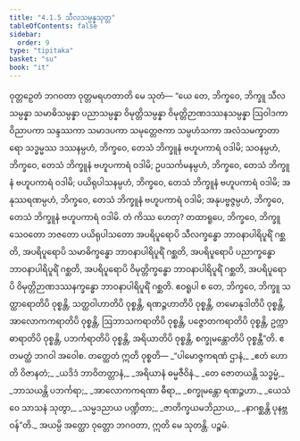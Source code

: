 ```yaml
---
title: "4.1.5 သီလသမ္ပန္နသုတ္တ"
tableOfContents: false
sidebar:
  order: 9
type: "tipitaka"
basket: "su"
book: "it"
---
```



<DynamicBreadcrumb />

<Division number="104" book="it">

<Paragraph number="757" book="it">
ဝုတ္တဉှေတံ ဘဂဝတာ ဝုတ္တမရဟတာတိ မေ သုတံ—
</Paragraph>

<Paragraph number="758" book="it">
“ယေ တေ, ဘိက္ခဝေ, ဘိက္ခူ သီလသမ္ပန္နာ သမာဓိသမ္ပန္နာ ပညာသမ္ပန္နာ ဝိမုတ္တိသမ္ပန္နာ ဝိမုတ္တိဉာဏဒဿနသမ္ပန္နာ ဩဝါဒကာ ဝိညာပကာ သန္ဒဿကာ သမာဒပကာ သမုတ္တေဇကာ သမ္ပဟံသကာ အလံသမက္ခာတာရော သဒ္ဓမ္မဿ ဒဿနမ္ပဟံ, ဘိက္ခဝေ, တေသံ ဘိက္ခူနံ ဗဟူပကာရံ ဝဒါမိ; သဝနမ္ပဟံ, ဘိက္ခဝေ, တေသံ ဘိက္ခူနံ ဗဟူပကာရံ ဝဒါမိ; ဥပသင်္ကမနမ္ပဟံ, ဘိက္ခဝေ, တေသံ ဘိက္ခူနံ ဗဟူပကာရံ ဝဒါမိ; ပယိရုပါသနမ္ပဟံ, ဘိက္ခဝေ, တေသံ ဘိက္ခူနံ ဗဟူပကာရံ ဝဒါမိ; အနုဿရဏမ္ပဟံ, ဘိက္ခဝေ, တေသံ ဘိက္ခူနံ ဗဟူပကာရံ ဝဒါမိ; အနုပဗ္ဗဇ္ဇမ္ပဟံ, ဘိက္ခဝေ, တေသံ ဘိက္ခူနံ ဗဟူပကာရံ ဝဒါမိ. တံ ကိဿ ဟေတု? တထာရူပေ, ဘိက္ခဝေ, ဘိက္ခူ သေဝတော ဘဇတော ပယိရုပါသတော အပရိပူရောပိ သီလက္ခန္ဓော ဘာဝနာပါရိပူရိံ ဂစ္ဆတိ, အပရိပူရောပိ သမာဓိက္ခန္ဓော ဘာဝနာပါရိပူရိံ ဂစ္ဆတိ, အပရိပူရောပိ ပညာက္ခန္ဓော ဘာဝနာပါရိပူရိံ ဂစ္ဆတိ, အပရိပူရောပိ ဝိမုတ္တိက္ခန္ဓော ဘာဝနာပါရိပူရိံ ဂစ္ဆတိ, အပရိပူရောပိ ဝိမုတ္တိဉာဏဒဿနက္ခန္ဓော ဘာဝနာပါရိပူရိံ ဂစ္ဆတိ. ဧဝရူပါ စ တေ, ဘိက္ခဝေ, ဘိက္ခူ သတ္ထာရောတိပိ ဝုစ္စန္တိ, သတ္ထဝါဟာတိပိ ဝုစ္စန္တိ, ရဏဉ္ဇဟာတိပိ ဝုစ္စန္တိ, တမောနုဒါတိပိ ဝုစ္စန္တိ, အာလောကကရာတိပိ ဝုစ္စန္တိ, ဩဘာသကရာတိပိ ဝုစ္စန္တိ, ပဇ္ဇောတကရာတိပိ ဝုစ္စန္တိ, ဥက္ကာဓာရာတိပိ ဝုစ္စန္တိ, ပဘင်္ကရာတိပိ ဝုစ္စန္တိ, အရိယာတိပိ ဝုစ္စန္တိ, စက္ခုမန္တောတိပိ ဝုစ္စန္တီ”တိ. ဧတမတ္ထံ ဘဂဝါ အဝေါစ. တတ္ထေတံ ဣတိ ဝုစ္စတိ—
</Paragraph>

<Paragraph number="759" type="verses" book="it">
_“ပါမောဇ္ဇကရဏံ ဌာနံ,_  
_ဧတံ ဟောတိ ဝိဇာနတံ;_  
_ယဒိဒံ ဘာဝိတတ္တာနံ,_  
_အရိယာနံ ဓမ္မဇီဝိနံ._  

</Paragraph>

<Paragraph number="760" type="verses" book="it">
_တေ ဇောတယန္တိ သဒ္ဓမ္မံ,_  
_ဘာသယန္တိ ပဘင်္ကရာ;_  
_အာလောကကရဏာ ဓီရာ,_  
_စက္ခုမန္တော ရဏဉ္ဇဟာ._  

</Paragraph>

<Paragraph number="761" type="verses" book="it">
_ယေသံ ဝေ သာသနံ သုတွာ,_  
_သမ္မဒညာယ ပဏ္ဍိတာ;_  
_ဇာတိက္ခယမဘိညာယ,_  
_နာဂစ္ဆန္တိ ပုနဗ္ဘဝန်”တိ._  

</Paragraph>

<Paragraph number="762" book="it">
အယမ္ပိ အတ္ထော ဝုတ္တော ဘဂဝတာ, ဣတိ မေ သုတန္တိ.

</Paragraph>
</Division>

<Paragraph number="763" type="center" book="it">
ပဉ္စမံ.
</Paragraph>